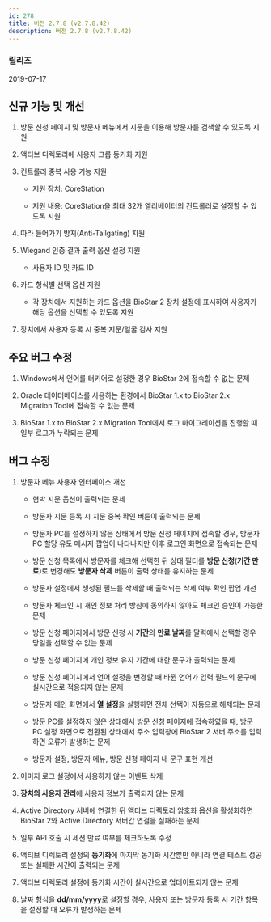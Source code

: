 ```yaml
---
id: 278
title: 버전 2.7.8 (v2.7.8.42)
description: 버전 2.7.8 (v2.7.8.42)
---
```


### 릴리즈

2019-07-17

## 신규 기능 및 개선

1. 방문 신청 페이지 및 방문자 메뉴에서 지문을 이용해 방문자를 검색할 수 있도록 지원

1. 액티브 디렉토리에 사용자 그룹 동기화 지원

1. 컨트롤러 중복 사용 기능 지원

    * 지원 장치: CoreStation

    * 지원 내용: CoreStation을 최대 32개 엘리베이터의 컨트롤러로 설정할 수 있도록 지원

1. 따라 들어가기 방지(Anti-Tailgating) 지원

1. Wiegand 인증 결과 출력 옵션 설정 지원

    * 사용자 ID 및 카드 ID

1. 카드 형식별 선택 옵션 지원

    * 각 장치에서 지원하는 카드 옵션을 BioStar 2 장치 설정에 표시하여 사용자가 해당 옵션을 선택할 수 있도록 지원

1. 장치에서 사용자 등록 시 중복 지문/얼굴 검사 지원

## 주요 버그 수정

1. Windows에서 언어를 터키어로 설정한 경우 BioStar 2에 접속할 수 없는 문제

1. Oracle 데이터베이스를 사용하는 환경에서 BioStar 1.x to BioStar 2.x Migration Tool에 접속할 수 없는 문제

1. BioStar 1.x to BioStar 2.x Migration Tool에서 로그 마이그레이션을 진행할 때 일부 로그가 누락되는 문제

## 버그 수정

1. 방문자 메뉴 사용자 인터페이스 개선

    * 협박 지문 옵션이 출력되는 문제

    * 방문자 지문 등록 시 지문 중복 확인 버튼이 출력되는 문제

    * 방문자 PC를 설정하지 않은 상태에서 방문 신청 페이지에 접속할 경우, 방문자 PC 할당 유도 메시지 팝업이 나타나지만 이후 로그인 화면으로 접속되는 문제

    * 방문 신청 목록에서 방문자를 체크해 선택한 뒤 상태 필터를 **방문 신청**(**기간 만료**)로 변경해도 **방문자 삭제** 버튼이 출력 상태를 유지하는 문제

    * 방문자 설정에서 생성된 필드를 삭제할 때 출력되는 삭제 여부 확인 팝업 개선

    * 방문자 체크인 시 개인 정보 처리 방침에 동의하지 않아도 체크인 승인이 가능한 문제

    * 방문 신청 페이지에서 방문 신청 시 **기간**의 **만료 날짜**를 달력에서 선택할 경우 당일을 선택할 수 없는 문제

    * 방문 신청 페이지에 개인 정보 유지 기간에 대한 문구가 출력되는 문제

    * 방문 신청 페이지에서 언어 설정을 변경할 때 바뀐 언어가 입력 필드의 문구에 실시간으로 적용되지 않는 문제

    * 방문자 메인 화면에서 **열 설정**을 실행하면 전체 선택이 자동으로 해제되는 문제

    * 방문 PC를 설정하지 않은 상태에서 방문 신청 페이지에 접속하였을 때, 방문 PC 설정 화면으로 전환된 상태에서 주소 입력창에 BioStar 2 서버 주소를 입력하면 오류가 발생하는 문제

    * 방문자 설정, 방문자 메뉴, 방문 신청 페이지 내 문구 표현 개선

1. 이미지 로그 설정에서 사용하지 않는 이벤트 삭제

1. **장치의 사용자 관리**에 사용자 정보가 출력되지 않는 문제

1. Active Directory 서버에 연결한 뒤 액티브 디렉토리 암호화 옵션을 활성화하면 BioStar 2와 Active Directory 서버간 연결을 실패하는 문제

1. 일부 API 호출 시 세션 만료 여부를 체크하도록 수정

1. 액티브 디렉토리 설정의 **동기화**에 마지막 동기화 시간뿐만 아니라 연결 테스트 성공 또는 실패한 시간이 출력되는 문제

1. 액티브 디렉토리 설정에 동기화 시간이 실시간으로 업데이트되지 않는 문제

1. 날짜 형식을 **dd/mm/yyyy**로 설정할 경우, 사용자 또는 방문자 등록 시 기간 항목을 설정할 때 오류가 발생하는 문제